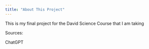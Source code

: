 ```yaml
---
title: "About This Project"
---
```


This is my final project for the David Science Course that I am taking










Sources:

ChatGPT

